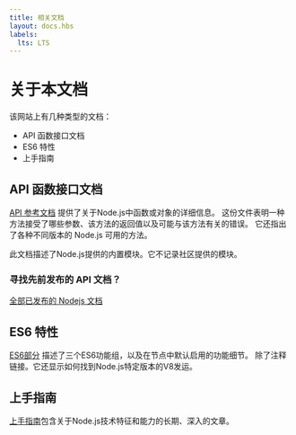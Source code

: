 ```yaml
---
title: 相关文档
layout: docs.hbs
labels:
  lts: LTS
---
```


# 关于本文档

该网站上有几种类型的文档：

- API 函数接口文档
- ES6 特性
- 上手指南

## API 函数接口文档

[API 参考文档](https://nodejs.org/api/) 提供了关于Node.js中函数或对象的详细信息。 这份文件表明一种方法接受了哪些参数、该方法的返回值以及可能与该方法有关的错误。 它还指出了各种不同版本的 Node.js 可用的方法。

此文档描述了Node.js提供的内置模块。它不记录社区提供的模块。

<div className="highlight-box">

### 寻找先前发布的 API 文档？

<NodeApiVersionLinks />

[全部已发布的 Nodejs 文档](https://nodejs.org/docs/)

</div>

## ES6 特性

[ES6部分](/zh-cn/docs/es6/) 描述了三个ES6功能组，以及在节点中默认启用的功能细节。 除了注释链接。它还显示如何找到Node.js特定版本的V8发运。

## 上手指南

[上手指南](/zh-cn/docs/guides/)包含关于Node.js技术特征和能力的长期、深入的文章。
